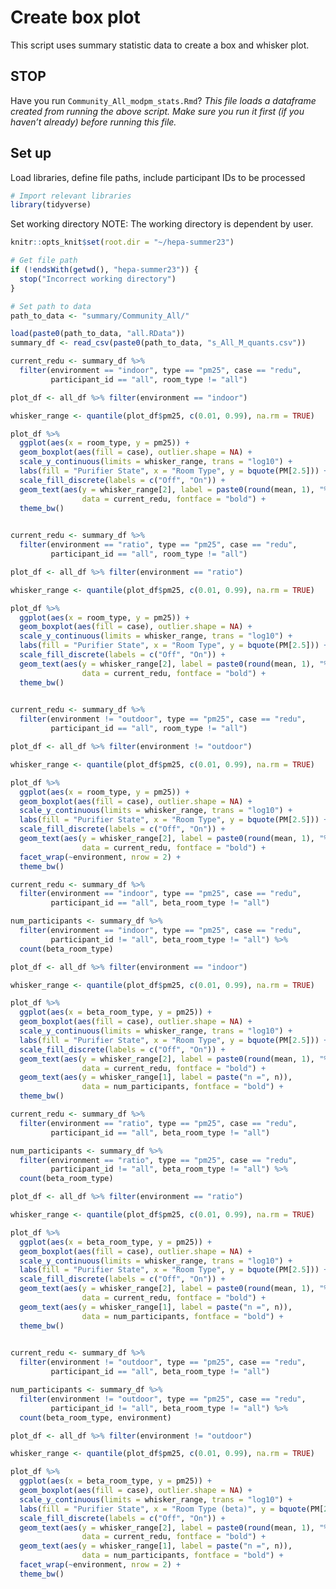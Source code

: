 # Create box plot
This script uses summary statistic data to create a box and whisker plot.

## STOP
Have you run `Community_All_modpm_stats.Rmd`?
*This file loads a dataframe created from running the above script. Make sure you run it first (if you haven't already) before running this file.*

## Set up
Load libraries, define file paths, include participant IDs to be processed
```r
# Import relevant libraries
library(tidyverse)
```

Set working directory
NOTE: The working directory is dependent by user. 
```r
knitr::opts_knit$set(root.dir = "~/hepa-summer23")
```

```r
# Get file path
if (!endsWith(getwd(), "hepa-summer23")) {
  stop("Incorrect working directory")
}
```

```r
# Set path to data
path_to_data <- "summary/Community_All/"
```

```r
load(paste0(path_to_data, "all.RData"))
summary_df <- read_csv(paste0(path_to_data, "s_All_M_quants.csv"))
```


```r
current_redu <- summary_df %>% 
  filter(environment == "indoor", type == "pm25", case == "redu", 
         participant_id == "all", room_type != "all")

plot_df <- all_df %>% filter(environment == "indoor")

whisker_range <- quantile(plot_df$pm25, c(0.01, 0.99), na.rm = TRUE)

plot_df %>%
  ggplot(aes(x = room_type, y = pm25)) +
  geom_boxplot(aes(fill = case), outlier.shape = NA) +
  scale_y_continuous(limits = whisker_range, trans = "log10") +
  labs(fill = "Purifier State", x = "Room Type", y = bquote(PM[2.5])) +
  scale_fill_discrete(labels = c("Off", "On")) +
  geom_text(aes(y = whisker_range[2], label = paste0(round(mean, 1), "%")), 
                data = current_redu, fontface = "bold") +
  theme_bw()
  
```

```r
current_redu <- summary_df %>% 
  filter(environment == "ratio", type == "pm25", case == "redu", 
         participant_id == "all", room_type != "all")

plot_df <- all_df %>% filter(environment == "ratio")

whisker_range <- quantile(plot_df$pm25, c(0.01, 0.99), na.rm = TRUE)

plot_df %>% 
  ggplot(aes(x = room_type, y = pm25)) +
  geom_boxplot(aes(fill = case), outlier.shape = NA) +
  scale_y_continuous(limits = whisker_range, trans = "log10") +
  labs(fill = "Purifier State", x = "Room Type", y = bquote(PM[2.5])) +
  scale_fill_discrete(labels = c("Off", "On")) +
  geom_text(aes(y = whisker_range[2], label = paste0(round(mean, 1), "%")), 
                data = current_redu, fontface = "bold") +
  theme_bw()
  
```

```r
current_redu <- summary_df %>% 
  filter(environment != "outdoor", type == "pm25", case == "redu", 
         participant_id == "all", room_type != "all")

plot_df <- all_df %>% filter(environment != "outdoor")

whisker_range <- quantile(plot_df$pm25, c(0.01, 0.99), na.rm = TRUE)

plot_df %>%
  ggplot(aes(x = room_type, y = pm25)) +
  geom_boxplot(aes(fill = case), outlier.shape = NA) +
  scale_y_continuous(limits = whisker_range, trans = "log10") +
  labs(fill = "Purifier State", x = "Room Type", y = bquote(PM[2.5])) +
  scale_fill_discrete(labels = c("Off", "On")) +
  geom_text(aes(y = whisker_range[2], label = paste0(round(mean, 1), "%")), 
                data = current_redu, fontface = "bold") +
  facet_wrap(~environment, nrow = 2) +
  theme_bw()
```

```r
current_redu <- summary_df %>% 
  filter(environment == "indoor", type == "pm25", case == "redu", 
         participant_id == "all", beta_room_type != "all")

num_participants <- summary_df %>% 
  filter(environment == "indoor", type == "pm25", case == "redu", 
         participant_id != "all", beta_room_type != "all") %>%
  count(beta_room_type)

plot_df <- all_df %>% filter(environment == "indoor")

whisker_range <- quantile(plot_df$pm25, c(0.01, 0.99), na.rm = TRUE)

plot_df %>%
  ggplot(aes(x = beta_room_type, y = pm25)) +
  geom_boxplot(aes(fill = case), outlier.shape = NA) +
  scale_y_continuous(limits = whisker_range, trans = "log10") +
  labs(fill = "Purifier State", x = "Room Type", y = bquote(PM[2.5])) +
  scale_fill_discrete(labels = c("Off", "On")) +
  geom_text(aes(y = whisker_range[2], label = paste0(round(mean, 1), "%")), 
                data = current_redu, fontface = "bold") +
  geom_text(aes(y = whisker_range[1], label = paste("n =", n)), 
                data = num_participants, fontface = "bold") +
  theme_bw()
```



```r
current_redu <- summary_df %>% 
  filter(environment == "ratio", type == "pm25", case == "redu", 
         participant_id == "all", beta_room_type != "all")

num_participants <- summary_df %>% 
  filter(environment == "ratio", type == "pm25", case == "redu", 
         participant_id != "all", beta_room_type != "all") %>%
  count(beta_room_type)

plot_df <- all_df %>% filter(environment == "ratio")

whisker_range <- quantile(plot_df$pm25, c(0.01, 0.99), na.rm = TRUE)

plot_df %>% 
  ggplot(aes(x = beta_room_type, y = pm25)) +
  geom_boxplot(aes(fill = case), outlier.shape = NA) +
  scale_y_continuous(limits = whisker_range, trans = "log10") +
  labs(fill = "Purifier State", x = "Room Type", y = bquote(PM[2.5])) +
  scale_fill_discrete(labels = c("Off", "On")) +
  geom_text(aes(y = whisker_range[2], label = paste0(round(mean, 1), "%")), 
                data = current_redu, fontface = "bold") +
  geom_text(aes(y = whisker_range[1], label = paste("n =", n)), 
                data = num_participants, fontface = "bold") +
  theme_bw()
  
```


```r
current_redu <- summary_df %>% 
  filter(environment != "outdoor", type == "pm25", case == "redu", 
         participant_id == "all", beta_room_type != "all")

num_participants <- summary_df %>% 
  filter(environment != "outdoor", type == "pm25", case == "redu", 
         participant_id != "all", beta_room_type != "all") %>%
  count(beta_room_type, environment)

plot_df <- all_df %>% filter(environment != "outdoor")

whisker_range <- quantile(plot_df$pm25, c(0.01, 0.99), na.rm = TRUE)

plot_df %>%
  ggplot(aes(x = beta_room_type, y = pm25)) +
  geom_boxplot(aes(fill = case), outlier.shape = NA) +
  scale_y_continuous(limits = whisker_range, trans = "log10") +
  labs(fill = "Purifier State", x = "Room Type (beta)", y = bquote(PM[2.5])) +
  scale_fill_discrete(labels = c("Off", "On")) +
  geom_text(aes(y = whisker_range[2], label = paste0(round(mean, 1), "%")), 
                data = current_redu, fontface = "bold") +
  geom_text(aes(y = whisker_range[1], label = paste("n =", n)), 
                data = num_participants, fontface = "bold") +
  facet_wrap(~environment, nrow = 2) +
  theme_bw()
```


